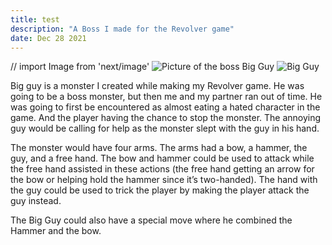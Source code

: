 ```yaml
---
title: test
description: "A Boss I made for the Revolver game"
date: Dec 28 2021
---
```

// import Image from 'next/image'
<Image
        src="/images/big-guy.png"
        alt="Picture of the boss Big Guy"
        width={500} 
        height={500}
      />
![Big Guy](/images/big-guy.png)


Big guy is a monster I created while making my Revolver game.
He was going to be a boss monster, but then me and my partner ran out of time. 
He was going to first be encountered as almost eating a hated character in the game. And the player having the chance to stop the monster. The annoying guy would be calling for help as the monster slept with the guy in his hand.

The monster would have four arms. The arms had a bow, a hammer, the guy, and a free hand. 
The bow and hammer could be used to attack while the free hand assisted in these actions (the free hand getting an arrow for the bow or helping hold the hammer since it’s two-handed). 
The hand with the guy could be used to trick the player by making the player attack the guy instead.


The Big Guy could also have a special move where he combined the Hammer and the bow.


